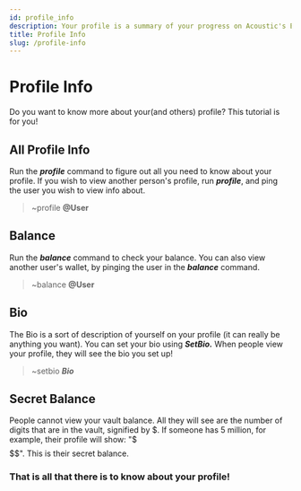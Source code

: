 ```yaml
---
id: profile_info
description: Your profile is a summary of your progress on Acoustic's Economy.
title: Profile Info
slug: /profile-info
---
```


# Profile Info

Do you want to know more about your(and others) profile? This tutorial is for you!

## All Profile Info

Run the **_profile_** command to figure out all you need to know about your profile. If you wish to view another person's profile, run **_profile_**, and ping the user you wish to view info about.

> ~profile **@User**

## Balance

Run the **_balance_** command to check your balance. You can also view another user's wallet, by pinging the user in the **_balance_** command.

> ~balance **@User**

## Bio

The Bio is a sort of description of yourself on your profile (it can really be anything you want). You can set your bio using **_SetBio._** When people view your profile, they will see the bio you set up!

> ~setbio **_Bio_**

## Secret Balance

People cannot view your vault balance. All they will see are the number of digits that are in the vault, signified by $. If someone has 5 million, for example, their profile will show: "$$$$$$$". This is their secret balance.

### That is all that there is to know about your profile!
